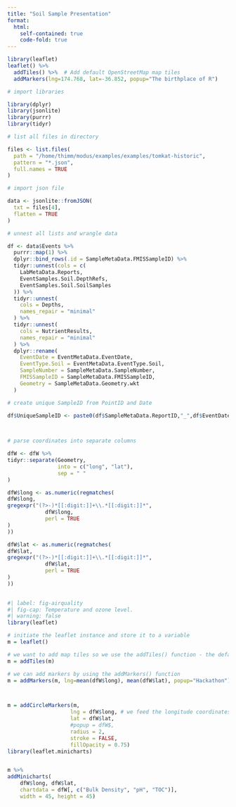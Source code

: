 ```yaml
---
title: "Soil Sample Presentation"
format:
  html:
    self-contained: true
    code-fold: true
---
```



```r
library(leaflet)
leaflet() %>%
  addTiles() %>%  # Add default OpenStreetMap map tiles
  addMarkers(lng=174.768, lat=-36.852, popup="The birthplace of R")
```


```r

# import libraries

library(dplyr)
library(jsonlite)
library(purrr)
library(tidyr)

# list all files in directory

files <- list.files(
  path = "/home/thimm/modus/examples/examples/tomkat-historic",
  pattern = "*.json",
  full.names = TRUE
)

# import json file

data <- jsonlite::fromJSON(
  txt = files[4],
  flatten = TRUE
)

# unnest all lists and wrangle data

df <- data$Events %>%
  purrr::map(1) %>%
  dplyr::bind_rows(.id = SampleMetaData.FMISSampleID) %>%
  tidyr::unnest(cols = c(
    LabMetaData.Reports,
    EventSamples.Soil.DepthRefs,
    EventSamples.Soil.SoilSamples
  )) %>%
  tidyr::unnest(
    cols = Depths,
    names_repair = "minimal"
  ) %>%
  tidyr::unnest(
    cols = NutrientResults,
    names_repair = "minimal"
  ) %>%
  dplyr::rename(
    EventDate = EventMetaData.EventDate,
    EventType.Soil = EventMetaData.EventType.Soil,
    SampleNumber = SampleMetaData.SampleNumber,
    FMISSampleID = SampleMetaData.FMISSampleID,
    Geometry = SampleMetaData.Geometry.wkt
  )

# create unique SampleID from PointID and Date

df$UniqueSampleID <- paste0(df$SampleMetaData.ReportID,"_",df$EventDate, "_", df$SampleNumber)

  

# parse coordinates into separate columns

dfW <- dfW %>%
tidyr::separate(Geometry,
                into = c("long", "lat"),
                sep = " "
)

dfW$long <- as.numeric(regmatches(
dfW$long,
gregexpr("(?>-)*[[:digit:]]+\\.*[[:digit:]]*",
            dfW$long,
            perl = TRUE
)
))

dfW$lat <- as.numeric(regmatches(
dfW$lat,
gregexpr("(?>-)*[[:digit:]]+\\.*[[:digit:]]*",
            dfW$lat,
            perl = TRUE
)
))
  
```

  
  
```r
#| label: fig-airquality
#| fig-cap: Temperature and ozone level.
#| warning: false
library(leaflet)

# initiate the leaflet instance and store it to a variable
m = leaflet()

# we want to add map tiles so we use the addTiles() function - the default is openstreetmap
m = addTiles(m)

# we can add markers by using the addMarkers() function
m = addMarkers(m, lng=mean(dfW$long), mean(dfW$lat), popup="Hackathon")



m = addCircleMarkers(m, 
                    lng = dfW$long, # we feed the longitude coordinates 
                    lat = dfW$lat,
                    #popup = dfW$, 
                    radius = 2, 
                    stroke = FALSE, 
                    fillOpacity = 0.75)
library(leaflet.minicharts)


m %>% 
addMinicharts(
    dfW$long, dfW$lat, 
    chartdata = dfW[, c("Bulk Density", "pH", "TOC")],
    width = 45, height = 45)
```
  
  


